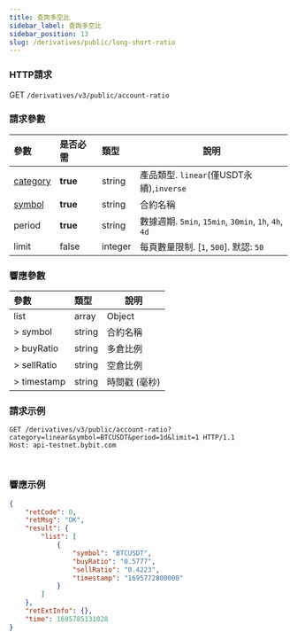 ```yaml
---
title: 查詢多空比
sidebar_label: 查詢多空比
sidebar_position: 13
slug: /derivatives/public/long-short-ratio
---
```


### HTTP請求
GET `/derivatives/v3/public/account-ratio`

### 請求參數
| 參數 | 是否必需 | 類型 | 說明|
|:----- |:-------|:-----|------ |
|[category](../enum#category) |**true** |string |產品類型. `linear`(僅USDT永續),`inverse`|
|[symbol](../enum#symbol) |**true** |string |合約名稱|
|period |**true** |string |數據週期. `5min`, `15min`, `30min`, `1h`, `4h`, `4d`|
|limit |false |integer |每頁數量限制. [`1`, `500`]. 默認: `50`|

### 響應參數
| 參數 | 類型 | 說明|
|:----- |:-----|----- |
| list | array | Object  |
| > symbol | string | 合約名稱 |
| > buyRatio | string | 多倉比例 |
| > sellRatio | string | 空倉比例 |
| > timestamp | string | 時間戳 (毫秒)  |

### 請求示例

<Tabs groupId="programming-languages">
<TabItem value="http" label="HTTP">

```http
GET /derivatives/v3/public/account-ratio?category=linear&symbol=BTCUSDT&period=1d&limit=1 HTTP/1.1
Host: api-testnet.bybit.com
```

</TabItem>
<TabItem value="python" label="Python">

```python

```

</TabItem>
<TabItem value="Node" label="Node.js">

```n4js

```

</TabItem>
</Tabs>

### 響應示例

```json
{
    "retCode": 0,
    "retMsg": "OK",
    "result": {
        "list": [
            {
                "symbol": "BTCUSDT",
                "buyRatio": "0.5777",
                "sellRatio": "0.4223",
                "timestamp": "1695772800000"
            }
        ]
    },
    "retExtInfo": {},
    "time": 1695785131028
}
```
